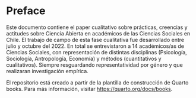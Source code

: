 # Preface {.unnumbered}

Este documento contiene el paper cualitativo sobre prácticas, creencias y actitudes sobre Ciencia Abierta en académicos de las Ciencias Sociales en Chile. El trabajo de campo de esta fase cualitativa fue desarrollado entre julio y octubre del 2022. En total se entrevistaron a 14 académicos/as de Ciencias Sociales, con representación de distintas disciplinas (Psicología, Sociología, Antropología, Economía) y métodos (cuantitativos y cualitativos). Siempre resguardando representatividad por género y que realizaran investigación empírica.

El repositorio está creado a partir de la plantilla de construcción de Quarto books. Para más información, visitar <https://quarto.org/docs/books>.
